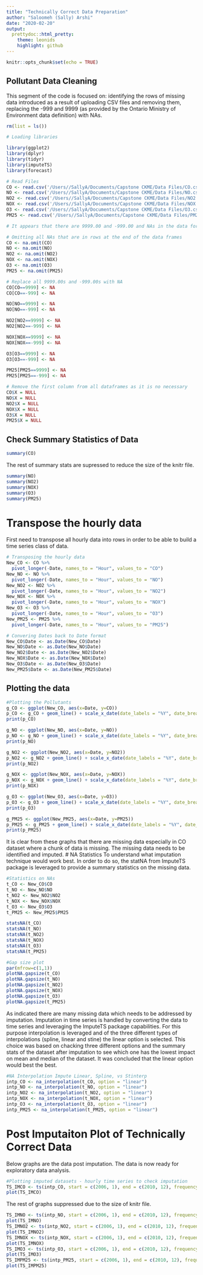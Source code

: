 ```yaml
---
title: "Technically Correct Data Preparation"
author: "Saloomeh (Sally) Arshi"
date: "2020-02-20"
output:
  prettydoc::html_pretty:
    theme: leonids
    highlight: github
---
```


```r
knitr::opts_chunk$set(echo = TRUE)
```

## Pollutant Data Cleaning

This segment of the code is focused on: identifying the rows of missing data introduced as a result of uploading CSV files and removing them, replacing the -999 and 9999 (as provided by the Ontario Ministry of Environment data definition) with NAs. 

```r
rm(list = ls())

# Loading libraries

library(ggplot2)
library(dplyr)
library(tidyr)
library(imputeTS)
library(forecast)
```

```r
# Read Files
CO <- read.csv('/Users//SallyA/Documents/Capstone CKME/Data Files/CO.csv')
NO <- read.csv('/Users//SallyA/Documents/Capstone CKME/Data Files/NO.csv')
NO2 <- read.csv('/Users//SallyA/Documents/Capstone CKME/Data Files/NO2.csv')
NOX <- read.csv('/Users//SallyA/Documents/Capstone CKME/Data Files/NOX.csv')
O3 <- read.csv('/Users//SallyA/Documents/Capstone CKME/Data Files/O3.csv')
PM25 <- read.csv('/Users//SallyA/Documents/Capstone CKME/Data Files/PM25.csv')

# It appears that there are 9999.00 and -999.00 and NAs in the data for missing values

# Omitting all NAs that are in rows at the end of the data frames
CO <- na.omit(CO)
NO <- na.omit(NO)
NO2 <- na.omit(NO2)
NOX <- na.omit(NOX)
O3 <- na.omit(O3)
PM25 <- na.omit(PM25)

# Replace all 9999.00s and -999.00s with NA
CO[CO==9999] <- NA
CO[CO==-999] <- NA

NO[NO==9999] <- NA
NO[NO==-999] <- NA

NO2[NO2==9999] <- NA
NO2[NO2==-999] <- NA

NOX[NOX==9999] <- NA
NOX[NOX==-999] <- NA

O3[O3==9999] <- NA
O3[O3==-999] <- NA

PM25[PM25==9999] <- NA
PM25[PM25==-999] <- NA

# Remove the first column from all dataframes as it is no necessary
CO$X = NULL
NO$X = NULL
NO2$X = NULL
NOX$X = NULL
O3$X = NULL
PM25$X = NULL
```

## Check Summary Statistics of Data
```r
summary(CO)
```
The rest of summary stats are supressed to reduce the size of the knitr file.
```r
summary(NO)
summary(NO2)
summary(NOX)
summary(O3)
summary(PM25)
```

# Transpose the hourly data
First need to transpose all hourly data into rows in order to be able to build a time series class of data.
```r
# Transposing the hourly data
New_CO <- CO %>%
  pivot_longer(-Date, names_to = "Hour", values_to = "CO")
New_NO <- NO %>%
  pivot_longer(-Date, names_to = "Hour", values_to = "NO")
New_NO2 <- NO2 %>%
  pivot_longer(-Date, names_to = "Hour", values_to = "NO2")
New_NOX <- NOX %>%
  pivot_longer(-Date, names_to = "Hour", values_to = "NOX")
New_O3 <- O3 %>%
  pivot_longer(-Date, names_to = "Hour", values_to = "O3")
New_PM25 <- PM25 %>%
  pivot_longer(-Date, names_to = "Hour", values_to = "PM25")

# Convering Dates back to Date format
New_CO$Date <- as.Date(New_CO$Date)
New_NO$Date <- as.Date(New_NO$Date)
New_NO2$Date <- as.Date(New_NO2$Date)
New_NOX$Date <- as.Date(New_NOX$Date)
New_O3$Date <- as.Date(New_O3$Date)
New_PM25$Date <- as.Date(New_PM25$Date)
```

## Plotting the data

```r
#Plotting the Pollutants
g_CO <- ggplot(New_CO, aes(x=Date, y=CO))
p_CO <- g_CO + geom_line() + scale_x_date(date_labels = "%Y", date_breaks = "1 year") + theme_minimal()
print(p_CO)

g_NO <- ggplot(New_NO, aes(x=Date, y=NO))
p_NO <- g_NO + geom_line() + scale_x_date(date_labels = "%Y", date_breaks = "1 year") + theme_minimal()
print(p_NO)

g_NO2 <- ggplot(New_NO2, aes(x=Date, y=NO2))
p_NO2 <- g_NO2 + geom_line() + scale_x_date(date_labels = "%Y", date_breaks = "1 year") + theme_minimal()
print(p_NO2)

g_NOX <- ggplot(New_NOX, aes(x=Date, y=NOX))
p_NOX <- g_NOX + geom_line() + scale_x_date(date_labels = "%Y", date_breaks = "1 year") + theme_minimal()
print(p_NOX)

g_O3 <- ggplot(New_O3, aes(x=Date, y=O3))
p_O3 <- g_O3 + geom_line() + scale_x_date(date_labels = "%Y", date_breaks = "1 year") + theme_minimal()
print(p_O3)

g_PM25 <- ggplot(New_PM25, aes(x=Date, y=PM25))
p_PM25 <- g_PM25 + geom_line() + scale_x_date(date_labels = "%Y", date_breaks = "1 year") + theme_minimal()
print(p_PM25)
```

It is clear from these graphs that there are missing data especially in CO dataset where a chunk of data is missing. The missing data needs to be identified and imputed.
# NA Statistics 
To understand what imputation technique would work best. In order to do so, the statNA from ImputeTS package is leveraged to provide a summary statistics on the missing data.
```r
#Statistics on NAs
t_CO <- New_CO$CO 
t_NO <- New_NO$NO
t_NO2 <- New_NO2$NO2
t_NOX <- New_NOX$NOX
t_O3 <- New_O3$O3
t_PM25 <- New_PM25$PM25

statsNA(t_CO)
statsNA(t_NO)
statsNA(t_NO2)
statsNA(t_NOX)
statsNA(t_O3)
statsNA(t_PM25)
```
```r
#Gap size plot
par(mfrow=c(1,1))
plotNA.gapsize(t_CO)
plotNA.gapsize(t_NO)
plotNA.gapsize(t_NO2)
plotNA.gapsize(t_NOX)
plotNA.gapsize(t_O3)
plotNA.gapsize(t_PM25)
```

As indicated there are many missing data which needs to be addressed by imputation. Imputation in time series is handled by converting the data to time series and leveraging the ImputeTS package capabilities. For this purpose interpolation is leveraged and of the three different types of interpolations (spline, linear and stine) the linear option is selected. This choice was based on chacking three different options and the summary stats of the dataset after imputation to see which one has the lowest impact on mean and median of the dataset. It was concluded that the linear option would best the best.

```r
#NA Interpolation Impute Linear, Spline, vs Stinterp
intp_CO <- na_interpolation(t_CO, option = "linear")
intp_NO <- na_interpolation(t_NO, option = "linear")
intp_NO2 <- na_interpolation(t_NO2, option = "linear")
intp_NOX <- na_interpolation(t_NOX, option = "linear")
intp_O3 <- na_interpolation(t_O3, option = "linear")
intp_PM25 <- na_interpolation(t_PM25, option = "linear")
```

# Post Imputaiton Plot of Technically Correct Data

Below graphs are the data post imputation. The data is now ready for exploratory data analysis.

```r
#Plotting imputed datasets - hourly time series to check imputation
TS_IMCO <- ts(intp_CO, start = c(2006, 1), end = c(2010, 12), frequency = 24*365)
plot(TS_IMCO)
```
The rest of graphs suppressed due to the size of knitr file.
```r
TS_IMNO <- ts(intp_NO, start = c(2006, 1), end = c(2010, 12), frequency = 24*365)
plot(TS_IMNO)
TS_IMNO2 <- ts(intp_NO2, start = c(2006, 1), end = c(2010, 12), frequency = 24*365)
plot(TS_IMNO2)
TS_IMNOX <- ts(intp_NOX, start = c(2006, 1), end = c(2010, 12), frequency = 24*365)
plot(TS_IMNOX)
TS_IMO3 <- ts(intp_O3, start = c(2006, 1), end = c(2010, 12), frequency = 24*365)
plot(TS_IMO3)
TS_IMPM25 <- ts(intp_PM25, start = c(2006, 1), end = c(2010, 12), frequency = 24*365)
plot(TS_IMPM25)
```

